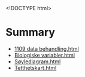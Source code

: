 <!DOCTYPE html>
<html>
<head>
  <title>My Master data</title>
</head>
<body>
  <h1>Summary</h1>
  <ul>
    <li><a href="1109%20data%20behandling.html">1109 data behandling.html</a></li>
    <li><a href="Biologiske%20variabler.html">Biologiske variabler.html</a></li>
    <li><a href="Søylediagram.html">Søylediagram.html</a></li>
    <li><a href="Tetthetskart.html">Tetthetskart.html</a></li>
  </ul>
</body>
</html>
